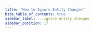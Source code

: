 ```yaml
---
title: "How to Ignore Entity Changes"
hide_table_of_contents: true
sidebar_label: ...ignore entity changes
sidebar_position: 17
---
```





<LanguageSwitcher supportedLanguages={supportedLanguages} />

<LanguageContent language="csharp">
   <IgnoreEntityChangesCsharp />
</LanguageContent>

<LanguageContent language="java">
   <IgnoreEntityChangesJava />
</LanguageContent>

<LanguageContent language="nodejs">
   <IgnoreEntityChangesNodejs />
</LanguageContent>


<!---
### Session
- [What is a Session and How Does it Work](../../../client-api/session/what-is-a-session-and-how-does-it-work)
- [How to Check if Entity has Changed](../../../client-api/session/how-to/check-if-entity-has-changed)
- [How to Check if There are Any Changes on a Session](../../../client-api/session/how-to/check-if-there-are-any-changes-on-a-session)
- [Evict Entity From a Session](../../../client-api/session/how-to/evict-entity-from-a-session)
- [Refresh Entity](../../../client-api/session/how-to/refresh-entity)


-->